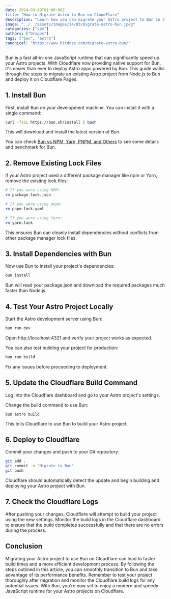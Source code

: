 ```yaml
---
date: 2024-03-19T01:00:00Z
title: "How to Migrate Astro to Bun on CloudFlare"
description: "Learn how you can migrate your Astro project to Bun in CloudFlare Pages"
image: "../../assets/images/24/03/migrate-astro-bun.jpeg"
categories: ["vps"]
authors: ["Dragos"]
tags: ["bun", "astro"]
canonical: "https://www.bitdoze.com/migrate-astro-bun/"
---
```


Bun is a fast all-in-one JavaScript runtime that can significantly speed up your Astro projects. With Cloudflare now providing native support for Bun, it's easier than ever to deploy Astro apps powered by Bun. This guide walks through the steps to migrate an existing Astro project from Node.js to Bun and deploy it on Cloudflare Pages.

## 1. Install Bun

First, install Bun on your development machine. You can install it with a single command:

```sh
curl -fsSL https://bun.sh/install | bash
```

This will download and install the latest version of Bun.

You can check [Bun vs NPM, Yarn, PNPM, and Others](https://www.bitdoze.com/bun-package-manager/) to see some details and benchmark for Bun.

## 2. Remove Existing Lock Files

If your Astro project used a different package manager like npm or Yarn, remove the existing lock files:

```sh
# If you were using NPM:
rm package-lock.json

# If you were using pnpm:
rm pnpm-lock.yaml

# If you were using Yarn:
rm yarn.lock
```

This ensures Bun can cleanly install dependencies without conflicts from other package manager lock files.

## 3. Install Dependencies with Bun

Now use Bun to install your project's dependencies:

```sh
bun install
```

Bun will read your package.json and download the required packages much faster than Node.js.

## 4. Test Your Astro Project Locally

Start the Astro development server using Bun:

```sh
bun run dev
```

Open http://localhost:4321 and verify your project works as expected.

You can also test building your project for production:

```sh
bun run build
```

Fix any issues before proceeding to deployment.

## 5. Update the Cloudflare Build Command

Log into the Cloudflare dashboard and go to your Astro project's settings.

Change the build command to use Bun:

```
bun astro build
```

This tells Cloudflare to use Bun to build your Astro project.

## 6. Deploy to Cloudflare

Commit your changes and push to your Git repository.

```sh
git add .
git commit -m "Migrate to Bun"
git push
```

Cloudflare should automatically detect the update and begin building and deploying your Astro project with Bun.

## 7. Check the Cloudflare Logs

After pushing your changes, Cloudflare will attempt to build your project using the new settings. Monitor the build logs in the Cloudflare dashboard to ensure that the build completes successfully and that there are no errors during the process.

## Conclusion

Migrating your Astro project to use Bun on Cloudflare can lead to faster build times and a more efficient development process. By following the steps outlined in this article, you can smoothly transition to Bun and take advantage of its performance benefits. Remember to test your project thoroughly after migration and monitor the Cloudflare build logs for any potential issues. With Bun, you're now set to enjoy a modern and speedy JavaScript runtime for your Astro projects on Cloudflare.
